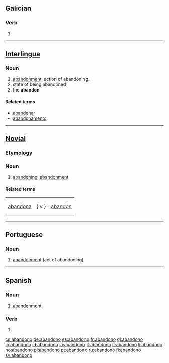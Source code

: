 ==Galician==

===Verb===
{{gl-verb-form}}

# {{conjugation of|[[abandonar#Galician|abandonar]]||1|s|pres|ind}}

----

==[[Interlingua]]==

===Noun===
{{infl|ina|noun}}

# [[abandonment]], action of abandoning.
# state of being abandoned
# the '''abandon'''

====Related terms====
* [[abandonar]] 
* [[abandonamento]]
{{attention|ina}}<!--Are my edits correct-->

----

==[[Novial]]==

===Etymology===
{{suffix|lang=nov|abandon|o}}

===Noun===
{{infl|nov|noun}}

# [[abandoning]], [[abandonment]]

====Related terms====
{|
|[[abandona]] || { v } || [[abandon]]
|}

----

==Portuguese==

===Noun===
{{infl|pt|noun|g=m}}

# [[abandonment]] (act of abandoning)

{{tbot entry|Portuguese|abandonment|2009|July|pt}}

----

==Spanish==

===Noun===
{{es-noun-m}}

# [[abandonment]]

===Verb===
{{es-verb-form|abandonar}}

# {{es-verb form of|mood=ind|tense=pres|num=s|pers=1|ending=ar|verb=[[abandonar]]}}

[[cs:abandono]]
[[de:abandono]]
[[es:abandono]]
[[fr:abandono]]
[[gl:abandono]]
[[io:abandono]]
[[id:abandono]]
[[ia:abandono]]
[[it:abandono]]
[[lt:abandono]]
[[li:abandono]]
[[no:abandono]]
[[pl:abandono]]
[[pt:abandono]]
[[ru:abandono]]
[[fi:abandono]]
[[sv:abandono]]